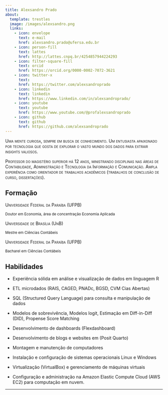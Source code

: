 ```yaml
---
title: Alexsandro Prado
about:
  template: trestles
  image: /images/alexsandro.png
  links:
    - icon: envelope
      text: e-mail
      href: alexsandro.prado@ufersa.edu.br
    - icon: person-fill
      text: lattes
      href: http://lattes.cnpq.br/4254857944224293
    - icon: filter-square-fill          
      text: orcid
      href: https://orcid.org/0000-0002-7072-3621
    - icon: twitter-x
      text:  
      href: https://twitter.com/alexsandroprado
    - icon: linkedin
      text: linkedin
      href: https://www.linkedin.com/in/alexsandroprado/
    - icon: youtube
      text: youtube
      href: https://www.youtube.com/@profalexsandroprado
    - icon: github
      text: github
      href: https://github.com/alexsandroprado
---
```


::: {#hero-heading}
[Uma mente curiosa, sempre em busca de conhecimento. Um entusiasta apaixonado por tecnologia que gosta de explorar o vasto mundo dos dados para extrair insights valiosos.]{.smallcaps}

[Professor do magistério superior há 12 anos, ministrando disciplinas nas áreas de Contabilidade, Administração e Tecnologia da Informação e Comunicação. Ampla experiência como orientador de trabalhos acadêmicos (trabalhos de conclusão de curso, dissertações).]{.smallcaps}

## Formação

[Universidade Federal da Paraíba (UFPB)]{.smallcaps}

^Doutor em Economia, área de concentração Economia Aplicada^

[Universidade de Brasília (UnB)]{.smallcaps}

^Mestre em Ciências Contábeis^

[Universidade Federal da Paraíba (UFPB)]{.smallcaps}

^Bacharel em Ciências Contábeis^

## Habilidades

-   Experiência sólida em análise e visualização de dados em linguagem R

-   ETL microdados (RAIS, CAGED, PNADc, BGSD, CVM Cias Abertas)

-   SQL (Structured Query Language) para consulta e manipulação de dados

-   Modelos de sobrevivência, Modelos logit, Estimação em Diff-in-Diff (DID), Propense Score Matching

-   Desenvolvimento de dashboards (Flexdashboard)

-   Desenvolvimento de blogs e websites em (Posit Quarto)

-   Montagem e manutenção de computadores

-   Instalação e configuração de sistemas operacionais Linux e Windows

-   Virtualização (VirtualBox) e gerenciamento de máquinas virtuais

-   Configuração e administração na Amazon Elastic Compute Cloud (AWS EC2) para computação em nuvem.
:::

------------------------------------------------------------------------
